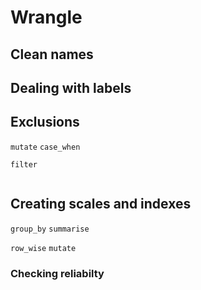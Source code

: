 # Wrangle

<!-- This is a comment -->

## Clean names

## Dealing with labels

## Exclusions

`mutate` `case_when`

`filter`

```r

```

## Creating scales and indexes

`group_by` `summarise`

`row_wise` `mutate`

### Checking reliabilty 